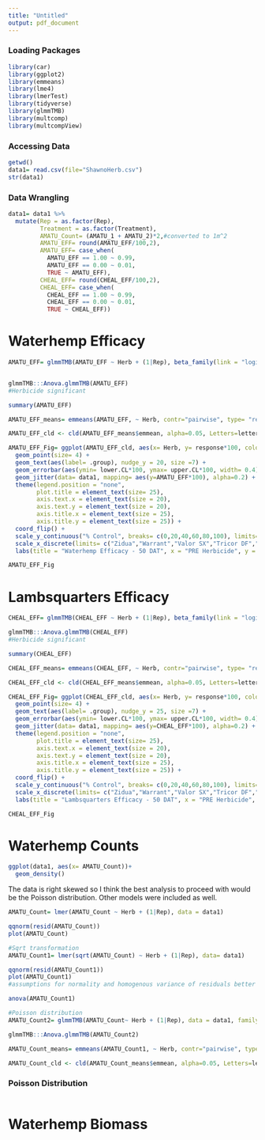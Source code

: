 ```yaml
---
title: "Untitled"
output: pdf_document
---
```


### Loading Packages
```r
library(car)
library(ggplot2)
library(emmeans)
library(lme4)
library(lmerTest)
library(tidyverse)
library(glmmTMB)
library(multcomp)
library(multcompView)
```

### Accessing Data
```r
getwd()
data1= read.csv(file="ShawnoHerb.csv")
str(data1)
```

### Data Wrangling
```r
data1= data1 %>%
  mutate(Rep = as.factor(Rep),
         Treatment = as.factor(Treatment),
         AMATU_Count= (AMATU_1 + AMATU_2)*2,#converted to 1m^2
         AMATU_EFF= round(AMATU_EFF/100,2),
         AMATU_EFF= case_when(
           AMATU_EFF == 1.00 ~ 0.99,
           AMATU_EFF == 0.00 ~ 0.01,
           TRUE ~ AMATU_EFF),
         CHEAL_EFF= round(CHEAL_EFF/100,2),
         CHEAL_EFF= case_when(
           CHEAL_EFF == 1.00 ~ 0.99,
           CHEAL_EFF == 0.00 ~ 0.01,
           TRUE ~ CHEAL_EFF))


```

# Waterhemp Efficacy 
```r
AMATU_EFF= glmmTMB(AMATU_EFF ~ Herb + (1|Rep), beta_family(link = "logit"), data= data1)


glmmTMB:::Anova.glmmTMB(AMATU_EFF)
#Herbicide significant

summary(AMATU_EFF)
```


```r
AMATU_EFF_means= emmeans(AMATU_EFF, ~ Herb, contr="pairwise", type= "response", adjust="none", alpha= 0.05)

AMATU_EFF_cld <- cld(AMATU_EFF_means$emmean, alpha=0.05, Letters=letters, adjust="none", sort=TRUE, reverse=TRUE)
```

```r
AMATU_EFF_Fig= ggplot(AMATU_EFF_cld, aes(x= Herb, y= response*100, color= Herb))+
  geom_point(size= 4) +
  geom_text(aes(label= .group), nudge_y = 20, size =7) +
  geom_errorbar(aes(ymin= lower.CL*100, ymax= upper.CL*100, width= 0.4))+
  geom_jitter(data= data1, mapping= aes(y=AMATU_EFF*100), alpha=0.2) +
  theme(legend.position = "none",
        plot.title = element_text(size= 25),
        axis.text.x = element_text(size = 20),
        axis.text.y = element_text(size = 20),
        axis.title.x = element_text(size = 25),
        axis.title.y = element_text(size = 25)) +
  coord_flip() +
  scale_y_continuous("% Control", breaks= c(0,20,40,60,80,100), limits= c(0,110)) + 
  scale_x_discrete(limits= c("Zidua","Warrant","Valor SX","Tricor DF","Spartan","Pursuit","Outlook","Fierce","Dual II Magnum","Broadaxe XC","Authority Assist", "Nontreated")) +
  labs(title = "Waterhemp Efficacy - 50 DAT", x = "PRE Herbicide", y =  "% Control")

AMATU_EFF_Fig 

```

# Lambsquarters Efficacy
```r
CHEAL_EFF= glmmTMB(CHEAL_EFF ~ Herb + (1|Rep), beta_family(link = "logit") ,data= data1)

glmmTMB:::Anova.glmmTMB(CHEAL_EFF)
#Herbicide significant

summary(CHEAL_EFF)
```


```r
CHEAL_EFF_means= emmeans(CHEAL_EFF, ~ Herb, contr="pairwise", type= "response", adjust="none", alpha= 0.05)

CHEAL_EFF_cld <- cld(CHEAL_EFF_means$emmean, alpha=0.05, Letters=letters, adjust="none", sort=TRUE, reverse=TRUE)
```

```r
CHEAL_EFF_Fig= ggplot(CHEAL_EFF_cld, aes(x= Herb, y= response*100, color= Herb))+
  geom_point(size= 4) +
  geom_text(aes(label= .group), nudge_y = 25, size =7) +
  geom_errorbar(aes(ymin= lower.CL*100, ymax= upper.CL*100, width= 0.4))+
  geom_jitter(data= data1, mapping= aes(y=CHEAL_EFF*100), alpha=0.2) +
  theme(legend.position = "none",
        plot.title = element_text(size= 25),
        axis.text.x = element_text(size = 20),
        axis.text.y = element_text(size = 20),
        axis.title.x = element_text(size = 25),
        axis.title.y = element_text(size = 25)) +
  coord_flip() +
  scale_y_continuous("% Control", breaks= c(0,20,40,60,80,100), limits= c(0,120)) + 
  scale_x_discrete(limits= c("Zidua","Warrant","Valor SX","Tricor DF","Spartan","Pursuit","Outlook","Fierce","Dual II Magnum","Broadaxe XC","Authority Assist", "Nontreated")) +
  labs(title = "Lambsquarters Efficacy - 50 DAT", x = "PRE Herbicide", y =  "% Control")

CHEAL_EFF_Fig 
```


# Waterhemp Counts

```r
ggplot(data1, aes(x= AMATU_Count))+
  geom_density()
```
The data is right skewed so I think the best analysis to proceed with would be the Poisson distribution. Other models were included as well.

```r
AMATU_Count= lmer(AMATU_Count ~ Herb + (1|Rep), data = data1)

qqnorm(resid(AMATU_Count))
plot(AMATU_Count)

#Sqrt transformation
AMATU_Count1= lmer(sqrt(AMATU_Count) ~ Herb + (1|Rep), data= data1)

qqnorm(resid(AMATU_Count1))
plot(AMATU_Count1)
#assumptions for normality and homogenous variance of residuals better met

anova(AMATU_Count1)

#Poisson distribution
AMATU_Count2= glmmTMB(AMATU_Count~ Herb + (1|Rep), data = data1, family = poisson(link="log"))

glmmTMB:::Anova.glmmTMB(AMATU_Count2)

```

```r
AMATU_Count_means= emmeans(AMATU_Count1, ~ Herb, contr="pairwise", type= "response", adjust="none", alpha= 0.05)

AMATU_Count_cld <- cld(AMATU_Count_means$emmean, alpha=0.05, Letters=letters, adjust="none", sort=TRUE, reverse=TRUE)
```


### Poisson Distribution
```r

```

# Waterhemp Biomass
```r

```

